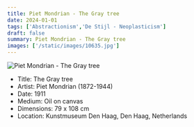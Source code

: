 ```yaml
---
title: Piet Mondrian - The Gray tree
date: 2024-01-01
tags: ['Abstractionism','De Stijl - Neoplasticism']
draft: false
summary: Piet Mondrian - The Gray tree
images: ['/static/images/10635.jpg']
---
```


![Piet Mondrian - The Gray tree](/static/images/10635.jpg)

* Title: The Gray tree
* Artist: Piet Mondrian (1872-1944)
* Date: 1911
* Medium: Oil on canvas
* Dimensions: 79 x 108 cm
* Location: Kunstmuseum Den Haag, Den Haag, Netherlands


